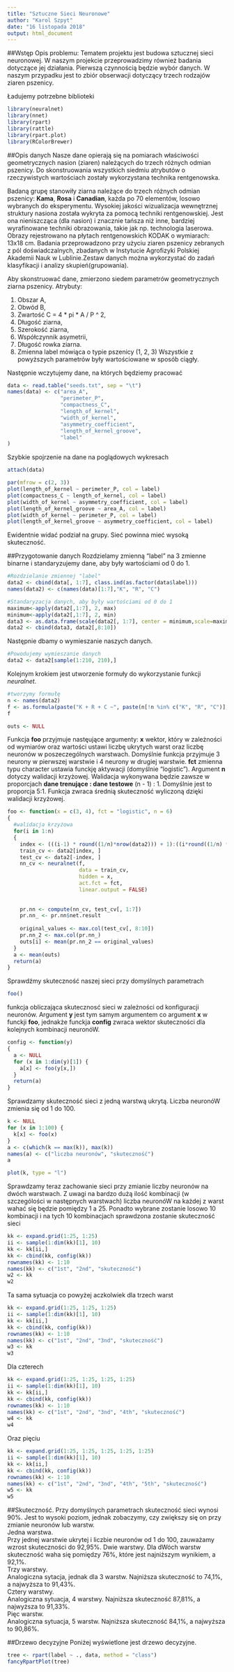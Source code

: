 ```yaml
---
title: "Sztuczne Sieci Neuronowe"
author: "Karol Szpyt"
date: "16 listopada 2018"
output: html_document
---
```

##Wstęp
Opis problemu:
Tematem projektu jest budowa sztucznej sieci neuronowej. W naszym projekcie przeprowadzimy również badania dotyczące jej działania. 
Pierwszą czynnością będzie wybór danych. W naszym przypadku jest to zbiór obserwacji dotyczący trzech rodzajów ziaren pszenicy.

Ładujemy potrzebne biblioteki
```r
library(neuralnet)
library(nnet)
library(rpart)
library(rattle)
library(rpart.plot)
library(RColorBrewer)
```
##Opis danych
Nasze dane opierają się na pomiarach właściwości geometrycznych nasion (ziaren) należących do trzech różnych odmian pszenicy. Do skonstruowania wszystkich siedmiu atrybutów o rzeczywistych wartościach zostały wykorzystana technika rentgenowska.
  
  Badaną grupę stanowiły ziarna należące do trzech różnych odmian pszenicy: **Kama**, **Rosa** i **Canadian**, każda po 70 elementów, losowo wybranych do eksperymentu. Wysokiej jakości wizualizacja wewnętrznej struktury nasiona została wykryta za pomocą techniki rentgenowskiej. Jest ona nieniszcząca (dla nasion) i znacznie tańsza niż inne, bardziej wyrafinowane techniki obrazowania, takie jak np. technologia laserowa. Obrazy rejestrowano na płytach rentgenowskich KODAK o wymiarach: 13x18 cm. Badania przeprowadzono przy użyciu ziaren pszenicy zebranych z pól doświadczalnych, zbadanych w Instytucie Agrofizyki Polskiej Akademii Nauk w Lublinie.Zestaw danych można wykorzystać do zadań klasyfikacji i analizy skupień(grupowania).

  
  Aby skonstruować dane, zmierzono siedem parametrów geometrycznych ziarna pszenicy. Atrybuty:

1.	Obszar A,
2.	Obwód B,
3.	Zwartość C = 4 \*\ pi \*\ A / P ^ 2,
4.	Długość ziarna,
5.	Szerokość ziarna,
6.	Współczynnik asymetrii,
7.	Długość rowka ziarna.
8.  Zmienna label mówiąca o typie pszenicy (1, 2, 3)
Wszystkie z powyższych parametrów były wartościowane w sposób ciągły.

Następnie wczytujemy dane, na których będziemy pracować
```r
data <- read.table("seeds.txt", sep = "\t")
names(data) <- c("area_A", 
                 "perimeter_P", 
                 "compactness_C", 
                 "length_of_kernel", 
                 "width_of_kernel", 
                 "asymmetry_coefficient", 
                 "length_of_kernel_groove", 
                 "label"
)
```
Szybkie spojrzenie na dane na poglądowych wykresach
```r
attach(data)
```

```r
par(mfrow = c(2, 3))
plot(length_of_kernel ~ perimeter_P, col = label)
plot(compactness_C ~ length_of_kernel, col = label)
plot(width_of_kernel ~ asymmetry_coefficient, col = label)
plot(length_of_kernel_groove ~ area_A, col = label)
plot(width_of_kernel ~ perimeter_P, col = label)
plot(length_of_kernel_groove ~ asymmetry_coefficient, col = label)
```  
Ewidentnie widać podział na grupy. Sieć powinna mieć wysoką skuteczność. 

##Przygotowanie danych
Rozdzielamy zmienną "label" na 3 zmienne binarne i standaryzujemy dane, aby były wartościami od 0 do 1.  
```r
#Rozdzielanie zmiennej "label"
data2 <- cbind(data[, 1:7], class.ind(as.factor(data$label)))
names(data2) <- c(names(data)[1:7],"K", "R", "C")

#Standaryzacja danych, aby były wartościami od 0 do 1 
maximum<-apply(data2[,1:7], 2, max)
minimum<-apply(data2[,1:7], 2, min)
data3 <- as.data.frame(scale(data2[, 1:7], center = minimum,scale=maximum-minimum))
data2 <- cbind(data3, data2[,8:10])
```
Następnie dbamy o wymieszanie naszych danych.
```r
#Powodujemy wymieszanie danych
data2 <- data2[sample(1:210, 210),]
```
Kolejnym krokiem jest utworzenie formuły do wykorzystanie funkcji *neuralnet*.
```r
#tworzymy formułę
n <- names(data2)
f <- as.formula(paste("K + R + C ~", paste(n[!n %in% c("K", "R", "C")], collapse = " + ")))
f
```

```r
outs <- NULL
```


Funkcja **foo** przyjmuje nastęujące argumenty: **x** wektor, który w zależności od wymiarów oraz wartości ustawi liczbę ukrytych warst oraz liczbę neuronów w poszeczególnych warstwach. Domyślnie funkcja przyjmuje 3 neurony w pierwszej warstwie i 4 neurony w drugiej warstwie. **fct** zmienna typu character ustawia funckję aktywacji (domyślnie "logistic"). Argument **n** dotyczy walidacji krzyżowej. Walidacja wykonywana będzie zawsze w proporcjach **dane trenujące : dane testowe** (n - 1) : 1. Domyślnie jest to proporcja 5:1. Funkcja zwraca średnią skuteczność wyliczoną dzięki walidacji krzyżowej.
```r
foo <- function(x = c(3, 4), fct = "logistic", n = 6)
{
  #walidacja krzyżowa
  for(i in 1:n)
  {
    index <- (((i-1) * round((1/n)*nrow(data2))) + 1):((i*round((1/n) * nrow(data2))))
    train_cv <- data2[index, ]
    test_cv <- data2[-index, ]
    nn_cv <- neuralnet(f,
                       data = train_cv,
                       hidden = x,
                       act.fct = fct,
                       linear.output = FALSE)
    
    
    pr.nn <- compute(nn_cv, test_cv[, 1:7])
    pr.nn_ <- pr.nn$net.result
    
    original_values <- max.col(test_cv[, 8:10])
    pr.nn_2 <- max.col(pr.nn_)
    outs[i] <- mean(pr.nn_2 == original_values)
  }
  a <- mean(outs)
  return(a)
}
```

Sprawdźmy skuteczność naszej sieci przy domyślnych parametrach
```r
foo()
```

funkcja obliczająca skutecznosć sieci w zależności od konfiguracji neuronów. Argument **y** jest tym samym argumentem co argument **x** w funckji **foo**, jednakże funckja **config** zwraca wektor skuteczności dla kolejnych kombinacji neuronóW.
```r
config <- function(y)
{
  a <- NULL
  for (x in 1:dim(y)[1]) {
    a[x] <- foo(y[x,])
  }
  return(a)
}
```

Sprawdzamy skuteczność sieci z jedną warstwą ukrytą. Liczba neuronóW zmienia się od 1 do 100.
```r
k <- NULL
for (x in 1:100) {
  k[x] <- foo(x)
}
a <- c(which(k == max(k)), max(k))
names(a) <- c("liczba neuronów", "skuteczność")
a
```
```r
plot(k, type = "l")
```

Sprawdzamy teraz zachowanie sieci przy zmianie liczby neuronów na dwóch warstwach. Z uwagi na bardzo dużą ilość kombinacji (w szczególości w następnych warstwach) liczba neuronóW na każdej z warst wahać się będzie pomiędzy 1 a 25. Ponadto wybrane zostanie losowo 10 kombinacji i na tych 10 kombinacjach sprawdzona zostanie skuteczność sieci
```r
kk <- expand.grid(1:25, 1:25)
ii <- sample(1:dim(kk)[1], 10)
kk <- kk[ii,]
kk <- cbind(kk, config(kk))
rownames(kk) <- 1:10
names(kk) <- c("1st", "2nd", "skuteczność")
w2 <- kk
w2
```
Ta sama sytuacja co powyżej aczkolwiek dla trzech warst
```r
kk <- expand.grid(1:25, 1:25, 1:25)
ii <- sample(1:dim(kk)[1], 10)
kk <- kk[ii,]
kk <- cbind(kk, config(kk))
rownames(kk) <- 1:10
names(kk) <- c("1st", "2nd", "3nd", "skuteczność")
w3 <- kk
w3
```
Dla czterech
```r
kk <- expand.grid(1:25, 1:25, 1:25, 1:25)
ii <- sample(1:dim(kk)[1], 10)
kk <- kk[ii,]
kk <- cbind(kk, config(kk))
rownames(kk) <- 1:10
names(kk) <- c("1st", "2nd", "3nd", "4th", "skuteczność")
w4 <- kk
w4
```
Oraz pięciu
```r
kk <- expand.grid(1:25, 1:25, 1:25, 1:25, 1:25)
ii <- sample(1:dim(kk)[1], 10)
kk <- kk[ii,]
kk <- cbind(kk, config(kk))
rownames(kk) <- 1:10
names(kk) <- c("1st", "2nd", "3nd", "4th", "5th", "skuteczność")
w5 <- kk
w5
```
##Skuteczność.
Przy domyślnych parametrach skuteczność sieci wynosi 90%. Jest to wysoki poziom, jednak zobaczymy, czy zwiększy się on przy zmianie neuronów lub warstw.  
Jedna warstwa.   
Przy jednej warstwie ukrytej i liczbie neuronów od 1 do 100, zauważamy wzrost skuteczności do 92,95%. 
Dwie warstwy. 
Dla dWóch warstw skuteczność waha się pomiędzy 76%, które jest najniższym wynikiem, a 92,1%.   
Trzy warstwy.  
Analogiczna sytacja, jednak dla 3 warstw. Najniższa skuteczność to 74,1%, a najwyższa to 91,43%.  
Cztery warstwy.  
Analogiczna sytuacja, 4 warstwy. Najniższa skuteczność 87,81%, a najwyższa to 91,33%.   
Pięc warstw.  
Analogiczna sytuacja, 5 warstw. Najniższa skuteczność 84,1%, a najwyższa to 90,86%.   
  
##Drzewo decyzyjne
Poniżej wyświetlone jest drzewo decyzyjne.
```r
tree <- rpart(label ~ ., data, method = "class")
fancyRpartPlot(tree)
```















